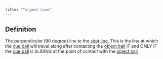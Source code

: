 ```yaml
---
title: "Tangent Line"
---
```


## Definition

The perpendicular (90 degree) line to the [shot line](shot-line). This is the line at which the [cue ball](cue-ball) will travel along after contacting the [object ball](object-ball) IF and ONLY IF the [cue ball](cue-ball) is SLIDING at the point of contact with the [object ball](object-ball)
